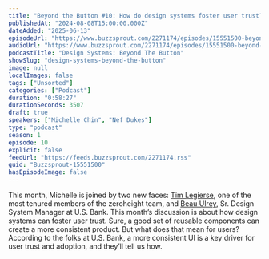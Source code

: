 ```yaml
---
title: "Beyond the Button #10: How do design systems foster user trust?"
publishedAt: "2024-08-08T15:00:00.000Z"
dateAdded: "2025-06-13"
episodeUrl: "https://www.buzzsprout.com/2271174/episodes/15551500-beyond-the-button-10-how-do-design-systems-foster-user-trust.mp3"
audioUrl: "https://www.buzzsprout.com/2271174/episodes/15551500-beyond-the-button-10-how-do-design-systems-foster-user-trust.mp3"
podcastTitle: "Design Systems: Beyond The Button"
showSlug: "design-systems-beyond-the-button"
image: null
localImages: false
tags: ["Unsorted"]
categories: ["Podcast"]
duration: "0:58:27"
durationSeconds: 3507
draft: true
speakers: ["Michelle Chin", "Nef Dukes"]
type: "podcast"
season: 1
episode: 10
explicit: false
feedUrl: "https://feeds.buzzsprout.com/2271174.rss"
guid: "Buzzsprout-15551500"
hasEpisodeImage: false
---
```

This month, Michelle is joined by two new faces: [Tim Legierse](https://www.linkedin.com/in/tim-legierse-40663aa4/), one of the most tenured members of the zeroheight team, and [Beau Ulrey](https://www.linkedin.com/in/beauulrey/), Sr. Design System Manager at U.S. Bank. This month’s discussion is about how design systems can foster user trust. Sure, a good set of reusable components can create a more consistent product. But what does that mean for users? According to the folks at U.S. Bank, a more consistent UI is a key driver for user trust and adoption, and they’ll tell us how.
